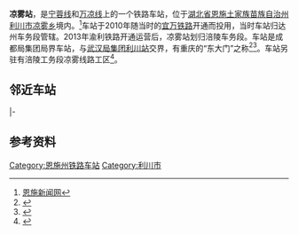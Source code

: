 {{Infobox China railway station
|车站名称 = 凉雾站
|eng_name = Liangwu Railway Station
|图片 = 
|图片介绍 = 
|车站类型 = 
|车站位置 = {{CHN}}[[湖北省|湖北省]][[利川市|利川市]][[凉雾乡|凉雾乡]]
|坐标 = {{coord|30|15|42.06|N|108|48|31.79|E|display=inline,title}}
|线路 = [[宁蓉线|宁蓉线]]<br>[[宜万铁路|万凉线]]
|code = 30182<ref>{{cite web|url=http://hyfw.95306.cn/hyinfo/action/FwcszsAction_index?type=1|title=营业站服务信息查询|publisher=中国铁路95306|accessdate=2021-03-15|archive-date=2018-09-14|archive-url=https://web.archive.org/web/20180914133603/http://hyfw.95306.cn/hyinfo/action/FwcszsAction_index?type=1|dead-url=no}}</ref>
|commercial_code = LOW
|pinyin_code = LWU
|归属 = [[成都铁路局|成都铁路局]]涪陵车务段
|使用状态 = 使用中
|车站等级 = 五等站
|股道数目 = 4
|月台数目 = 
|岛式站台 = 
|侧式站台 = 
|站台面 = 
}}
'''凉雾站'''，是[[宁蓉线|宁蓉线]]和[[宜万铁路|万凉线]]上的一个铁路车站，位于[[湖北省|湖北省]][[恩施土家族苗族自治州|恩施土家族苗族自治州]][[利川市|利川市]][[凉雾乡|凉雾乡]]境内。<ref name=csh> [http://www.enshi.cn/13yltl/index.htm= 恩施新闻网]{{dead link|date=2018年2月 |bot=InternetArchiveBot |fix-attempted=yes }}</ref>车站于2010年随当时的[[宜万铁路|宜万铁路]]开通而投用，当时车站归达州车务段管辖。2013年渝利铁路开通运营后，凉雾站划归涪陵车务段。车站是成都局集团局界车站，与[[武汉局集团|武汉局集团]][[利川站|利川站]]交界，有重庆的“东大门”之称<ref>{{cite news|title=守重庆“东大门” 疫情防控铁路畅通|url=http://www.flbxw.cn/portal.php?mod=view&aid=553|publisher=涪陵百姓网|date=2020-02-08}}</ref><ref>{{cite news|title=走界口 云深雾绕处，凉风习习来 |url=https://www.sohu.com/a/427062450_171291|work=成铁微家园|date=2020-10-24}}</ref>。车站另驻有涪陵工务段凉雾线路工区<ref>{{cite news|title=凉雾不“凉”——涪陵工务段凉雾线路工区“青春建家”侧记 |url=https://www.sohu.com/a/201733312_238103|work=成铁青年|publisher=搜狐网|date=2017-11-01}}</ref>。

== 邻近车站 ==
{{start rail box|[[File:China_Railways.svg|16px]] [[中国铁路|中国铁路]]}}
{{s-inop|[[利川站|利川站]]|{{站|南京南}}方向|rows=2}}
{{s-line|[[宁蓉线|宁蓉线]]<br />← 12km 凉雾站 38km →}}
{{s-inop|[[沙子站|沙子站]]|{{站|成都东}}方向}}
|-
{{s-line|[[宜万铁路|万凉线]]<br />← 12km 凉雾站 16km →}}
{{s-inop|[[齐岳山站|齐岳山站]]|{{站|万州}}方向}}
{{end box}}

== 参考资料 ==
{{reflist}}

{{渝利铁路}}
{{宜万铁路凉万段}}

[[Category:恩施州铁路车站|Category:恩施州铁路车站]]
[[Category:利川市|Category:利川市]]